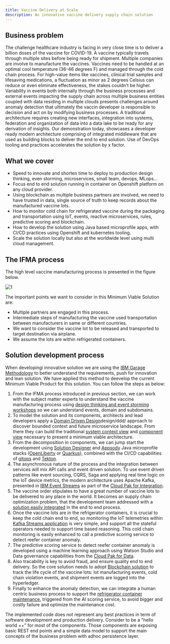 ```yaml
---
title: Vaccine Delivery at Scale
description: An innovative vaccine delivery supply chain solution
---
```



## Business problem

The challenge healthcare industry is facing in very close time is to deliver a billion doses of the vaccine for COVID-19. A vaccine typically travels through multiple sites before being ready for shipment. Multiple companies are involve to manufacture the vaccines. Vaccines need to be handled at an optimal cool temperature (36-46 degrees F) and managed through the cold chain process. For high-value items like vaccines, clinical trial samples and lifesaving medications,  a fluctuation as minor as 2 degrees Celsius can reduce or even eliminate effectiveness, the stakes couldn't be higher. Variability in events both internally through the business processes and external events impacting the supply chain across multiple business entities coupled with data residing in multiple clouds presents challenges around anomaly detection that ultimately the vaccin developer is responsible to decision and act on by modifying business processes.
A traditional architecture requires creating new interfaces, integration into systems,  federation and organization of data into a data lake to be ready for any derivation of insights.
Our demonstration today, showcases a developer ready modern architecture comprising of integrated middleware that are used as building blocks to deliver the end to end solution. Use of DevOps tooling and practices accelerates the solution by x factor.

## What we cover

* Speed to innovate and shorten time to deploy to production
design thinking, even storming, microservices, small team, devops, MLops...
* Focus end to end solution running in container on Openshift platform on any cloud provider.
* Using blockchain as multiple business partners are involved, we need to have trusted in data, single source of truth to keep records about the manufactured vaccine lots.
* How to monitor cold chain for refrigerated vaccine during the packaging and transportation using IoT, events, reactive microservices, rules, predictive scoring and blockchain.
* How to develop the solution using Java based microprofile apps, with CI/CD practices using Openshift and kubernetes tooling.
* Scale the solution locally but also at the worldwide level using multi cloud management.

## The IFMA process

The high level vaccine manufacturing process is presented in the figure below.

![1](./images/ifma-process.png)

The important points we want to consider in this Minimum Viable Solution are:

* Multiple partners are engaged in this process.
* Intermediate steps of manufacturing the vaccine used transportation between manufacturers in same or different countries.
* We want to consider the vaccine lot to be released and transported to target destination via airplane.
* We assume the lots are within refrigerated containers.

## Solution development process

When developingi innovative solution we are using the [IBM Garage Methodology](https://www.ibm.com/garage/method) to better understand the requirements, push for innovation and lean solution. We have applied this method to deevelop the current Minimum Viable Product for this solution. You can follow the steps as below:
1. From the IFMA process introduced in previous section, we can work with the subject matter experts to understand the vaccine manufacturing process using [design thinking and event storming workshops](./design/dtw/) so we can understand events, domain and subdomains. 
1. To model the solution and its components, architects and lead developers apply a [Domain Driven Design]()design/ddd/ approach to discover bounded context and future microservice landscape. From there they can build the traditional [system context view](/design/syst-ctx/) and [component view](/design/comp-view/) necessary to present a minimum viable architecture.
1. From the decomposition in components, we can jump start the development using [Solution Designer](design/cp4a-sol-builder/) and [Appsody](https://appsody.dev/) Java microprofile stacks ([OpenLiberty](https://openliberty.io/) or [Quarkus](https://quarkus.io/)), combined with the CI/CD capabilities of [gitops](https://www.weave.works/technologies/gitops/) and [Tekton](https://github.com/tektoncd).
1. The asynchronous nature of the process and the integration between services will mix API calls and event driven solution. To use event driven patterns like event sourcing, CQRS, Saga and applying real time logic on the IoT device metrics, the modern architecture uses Apache Kafka, presented in [IBM Event Streams](https://www.ibm.com/cloud/event-streams) as part of the [Cloud Pak for Integration](https://www.ibm.com/cloud/cloud-pak-for-integration).
1. The vaccine order stipulates to have a great number of vaccine lots to be delivered to any place in the world. It becomes an supply chain optimization problem, that the development team addressed with a [solution easily integrated](design/voro/) in the end to end process.
1. Once the vaccine lots are in the refrigerator containers, it is crucial to keep the cold chain end to end, so monitoring the IoT telemetries within [Kafka Streams application](/solution/cold-monitoring/) is very simple, and support all the stateful operators needed to support time based reasoning. This cold chain monitoring is easily enhanced to call a predictive scoring service to detect reefer container anomaly. 
1. The predictive scoring service to detect reefer container anomaly is developed using a machine learning approach using Watson Studio and Data governance capabilities from the [Cloud Pak for Data](https://www.ibm.com/products/cloud-pak-for-data).
1. Also tracability is key to avoid fraud, and ensure quality end to end delivery. So the core solution needs to adopt [Blockchain solution](https://www.ibm.com/blockchain) to track the life cycle of the vaccine lots: lot manufacturing events, cold chain violation events, and shipment events are logged into the hyperledger.
1. Finally to enhance the anomaly detection, we can integrate a human centric business process to support the [refrigerator container maintenance](/solution/bpm/), triggered from the AI scoring service, to avoid bigger and costly failure and optimize the maintenance cost.


<InlineNotification kind="warning">The implemented code does not represent any best practices in term of software development and production delivery. Consider to be a "hello world ++" for most of the components. Those components are exposing basic REST end points and a simple data model to support the main concepts of the business problem with adhoc persistence layer.</InlineNotification>
